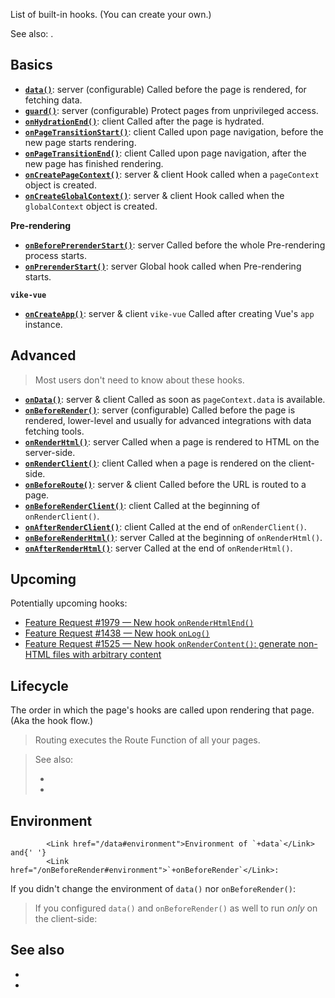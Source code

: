 
List of built-in hooks. (You can <Link href="/meta">create your own</Link>.)

See also: <Link href="/settings" />.


## Basics

- [**`data()`**](/data): <TextEnv>server (configurable)</TextEnv> Called before the page is rendered, for fetching data.
- [**`guard()`**](/guard): <TextEnv>server (configurable)</TextEnv> Protect pages from unprivileged access.
- [**`onHydrationEnd()`**](/onHydrationEnd): <TextEnv>client</TextEnv> Called after the page is <Link href="/hydration">hydrated</Link>.
- [**`onPageTransitionStart()`**](/onPageTransitionStart): <TextEnv>client</TextEnv> Called upon page navigation, before the new page starts rendering.
- [**`onPageTransitionEnd()`**](/onPageTransitionEnd): <TextEnv>client</TextEnv> Called upon page navigation, after the new page has finished rendering.
- [**`onCreatePageContext()`**](/onCreatePageContext): <TextEnv>server & client</TextEnv> Hook called when a <Link href="/pageContext">`pageContext` object</Link> is created.
- [**`onCreateGlobalContext()`**](/onCreateGlobalContext): <TextEnv>server & client</TextEnv> Hook called when the <Link href="/globalContext">`globalContext` object</Link> is created.

**Pre-rendering**

- [**`onBeforePrerenderStart()`**](/onBeforePrerenderStart): <TextEnv>server</TextEnv> Called before the whole <Link href="/pre-rendering">Pre-rendering</Link> process starts.
- [**`onPrerenderStart()`**](/onPrerenderStart): <TextEnv>server</TextEnv> Global hook called when <Link href="/pre-rendering">Pre-rendering</Link> starts.

**`vike-vue`**

- [**`onCreateApp()`**](/onCreateApp): <TextEnv>server & client</TextEnv> <Link href="/vike-vue">`vike-vue`</Link> Called after creating Vue's `app` instance.



## Advanced

> Most users don't need to know about these hooks.

- [**`onData()`**](/onData): <TextEnv>server & client</TextEnv> Called as soon as <Link href="/pageContext#data">`pageContext.data`</Link> is available.
- [**`onBeforeRender()`**](/onBeforeRender): <TextEnv>server (configurable)</TextEnv> Called before the page is rendered, lower-level and usually for advanced integrations with data fetching tools.
- [**`onRenderHtml()`**](/onRenderHtml): <TextEnv>server</TextEnv> Called when a page is rendered to HTML on the server-side.
- [**`onRenderClient()`**](/onRenderClient): <TextEnv>client</TextEnv> Called when a page is rendered on the client-side.
- [**`onBeforeRoute()`**](/onBeforeRoute): <TextEnv>server & client</TextEnv> Called before the URL is routed to a page.
- [**`onBeforeRenderClient()`**](/onBeforeRenderClient): <TextEnv>client</TextEnv> Called at the beginning of <Link href="/onRenderClient">`onRenderClient()`</Link>.
- [**`onAfterRenderClient()`**](/onAfterRenderClient): <TextEnv>client</TextEnv> Called at the end of <Link href="/onRenderClient">`onRenderClient()`</Link>.
- [**`onBeforeRenderHtml()`**](/onBeforeRenderHtml): <TextEnv>server</TextEnv> Called at the beginning of <Link href="/onRenderHtml">`onRenderHtml()`</Link>.
- [**`onAfterRenderHtml()`**](/onAfterRenderHtml): <TextEnv>server</TextEnv> Called at the end of <Link href="/onRenderHtml">`onRenderHtml()`</Link>.



## Upcoming

Potentially upcoming hooks:
- [Feature Request #1979 — New hook `onRenderHtmlEnd()`](https://github.com/vikejs/vike/issues/1979)
- [Feature Request #1438 — New hook `onLog()`](https://github.com/vikejs/vike/issues/1438)
- [Feature Request #1525 — New hook `onRenderContent()`: generate non-HTML files with arbitrary content](https://github.com/vikejs/vike/issues/1525)


## Lifecycle

The order in which the page's hooks are called upon rendering that page. (Aka the hook flow.)

<HooksLifecycle />

> <Link href="/routing">Routing</Link> executes the <Link href="/route-function">Route Function</Link> of all your pages.

> See also:
> - <Link href="/pageContext#lifecycle" />
> - <Link href="/globalContext#lifecycle" />


## Environment

            <Link href="/data#environment">Environment of `+data`</Link> and{' '}
            <Link href="/onBeforeRender#environment">`+onBeforeRender`</Link>:

If you didn't change the environment of `data()` nor `onBeforeRender()`:

> If you <Link href="/data#environment">configured `data()`</Link> and <Link href="/onBeforeRender#environment">`onBeforeRender()` as well</Link> to run *only* on the client-side:


## See also

 - <Link href="/settings" />
 - <Link href="/config" />
